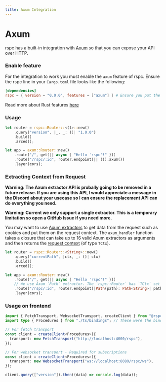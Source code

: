 ```yaml
---
title: Axum Integration
---
```


# Axum

rspc has a built-in integration with [Axum](https://github.com/tokio-rs/axum) so that you can expose your API over HTTP.

### Enable feature

For the integration to work you must enable the `axum` feature of rspc. Ensure the rspc line in your `Cargo.toml` file looks like the following:

```toml
[dependencies]
rspc = { version = "0.0.0", features = ["axum"] } # Ensure you put the latest version!
```

Read more about Rust features [here](https://doc.rust-lang.org/cargo/reference/features.html#dependency-features)

### Usage

```rust
let router = rspc::Router::<()>::new()
    .query("version", |_, _: ()| "1.0.0")
    .build()
    .arced();

let app = axum::Router::new()
    .route("/", get(|| async { "Hello 'rspc'!" }))
    .route("/rspc/:id", router.endpoint(|| ()).axum())
    .layer(cors);
```

### Extracting Context from Request

**Warning: The Axum extractor API is probally going to be removed in a future release. If you are using this API, I would appreciate a message in the Discord about your usecase so I can ensure the replacement API can do everything you need.**

**Warning: Current we only support a single extractor. This is a temporary limitation so open a GitHub Issue if you need more.**

You may want to use <a href="https://docs.rs/axum/latest/axum/index.html#extractors" target="_blank">Axum extractors</a> to get data from the request such as cookies and put them on the request context. The `axum_handler` function takes a closure that can take up to 16 valid Axum extractors as arguments and then returns the [request context](/server/request-context) (of type `TCtx`).

```rust
let router = rspc::Router::<String>::new()
    .query("currentPath", |ctx, _: ()| ctx)
    .build()
    .arced();

let app = axum::Router::new()
    .route("/", get(|| async { "Hello 'rspc'!" }))
    // We use Axum `Path` extractor. The `rspc::Router` has `TCtx` set to `String` so we return the path string as the context.
    .route("/rspc/:id", router.endpoint(|Path(path): Path<String>| path).axum())
    .layer(cors);
```

### Usage on frontend

```typescript
import { FetchTransport, WebsocketTransport, createClient } from "@rspc/client";
import type { Procedures } from "./ts/bindings"; // These were the bindings exported from your Rust code!

// For fetch transport
const client = createClient<Procedures>({
  transport: new FetchTransport("http://localhost:4000/rspc"),
});

// For websocket transport - Required for subscriptions
const client = createClient<Procedures>({
  transport: new WebsocketTransport("ws://localhost:8080/rspc/ws"),
});

client.query(["version"]).then((data) => console.log(data));
```
